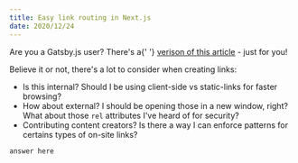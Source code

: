 ```yaml
---
title: Easy link routing in Next.js
date: 2020/12/24
---
```


<Alert>
  <p>
    Are you a Gatsby.js user? There's a{' '}
    <a href="/articles/mdx-link-routing-in-gatsby">verison of this article</a> -
    just for you!
  </p>
</Alert>

Believe it or not, there's a lot to consider when creating links:

- Is this internal? Should I be using client-side vs static-links for faster browsing?
- How about external? I should be opening those in a new window, right? What about those `rel` attributes I've heard of for security?
- Contributing content creators? Is there a way I can enforce patterns for certains types of on-site links?

```
answer here
```
